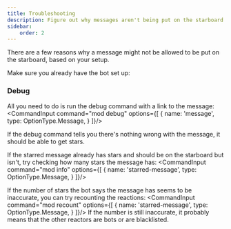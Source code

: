 ```yaml
---
title: Troubleshooting
description: Figure out why messages aren't being put on the starboard.
sidebar:
    order: 2
---
```



There are a few reasons why a message might not be allowed to be put on the starboard, based on your setup.

Make sure you already have the bot set up:
<LinkCard title="Getting Started" href="../../about/getting-started"/>


### Debug
All you need to do is run the debug command with a link to the message:
<CommandInput command="mod debug" options={[
    {
        name: 'message',
        type: OptionType.Message,
    }
]}/>

If the debug command tells you there's nothing wrong with the message, it should be able to get stars.

If the starred message already has stars and should be on the starboard but isn't, try checking how many stars the message has:
<CommandInput command="mod info" options={[
    {
        name: 'starred-message',
        type: OptionType.Message,
    }
]}/>

If the number of stars the bot says the message has seems to be inaccurate, you can try recounting the reactions:
<CommandInput command="mod recount" options={[
    {
        name: 'starred-message',
        type: OptionType.Message,
    }
]}/>
If the number is still inaccurate, it probably means that the other reactors are bots or are blacklisted.